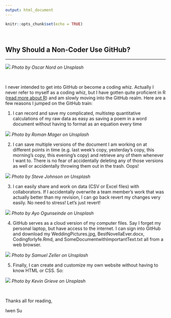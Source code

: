 ```yaml
---
output: html_document
---
```


```r
knitr::opts_chunk$set(echo = TRUE)
```

<br>

## Why Should a Non-Coder Use GitHub?
***

![](images/code.jpg)
_Photo by Oscar Nord on Unsplash_

<br>

I never intended to get into GitHub or become a coding whiz. Actually I never refer to myself as a coding whiz, but I have gotten quite proficient in R ([read more about R](http://ohi-science.org/globalfellows/z1_whyRmd.html)) and am slowly moving into the GitHub realm. Here are a few reasons I jumped on the GitHub train:

1. I can record and save my complicated, multistep quantitative calculations of my raw data as easy as saving a poem in a word document without having to format as an equation every time

![](images/math.jpg)
_Photo by Roman Mager on Unsplash_

2. I can save multiple versions of the document I am working on at different points in time (e.g. last week's copy, yesterday's copy, this morning's copy, this evening's copy) and retrieve any of them whenever I want to. There is no fear of accidentally deleting any of those versions as well or accidentally throwing them out in the trash. Oops!

![](images/versioning.jpg)
_Photo by Steve Johnson on Unsplash_


3. I can easily share and work on data (CSV or Excel files) with collaborators. If I accidentally overwrite a team member's work that was actually better than my revision, I can go back revert my changes very easily. No need to stress! Let's just revert!

![](images/distress.jpg)
_Photo by Ayo Ogunseinde on Unsplash_


4. GitHub serves as a cloud version of my computer files. Say I forget my personal laptop, but have access to the internet. I can sign into GitHub and download my WeddingPictures.jpg, BestNovellaEver.docx, Codingforlyfe.Rmd, and SomeDocumentwithImportantText.txt all from a web browser.

![](images/cloud.jpg)
_Photo by Samuel Zeller on Unsplash_

5. Finally, I can create and customize my own website without having to know HTML or CSS. So:

![](images/badass.jpg)
_Photo by Kevin Grieve on Unsplash_

<br> 

Thanks all for reading,

Iwen Su

